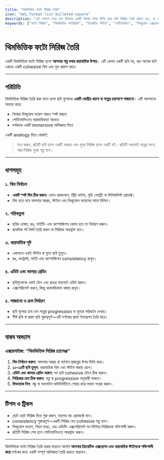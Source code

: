 ```yaml
---
title: "থিমভিত্তিক ফটো সিরিজ তৈরি"
icon: "mdi:format-list-bulleted-square"
description: "এই লেসনে শেখা হবে কিভাবে একটি থিমের উপর ভিত্তি করে ছবি সিরিজ তৈরি করতে হয়, যা পোর্টফোলিও এবং ক্রিয়েটিভ স্টাইলকে শক্তিশালী করে।"
keywords: ["ফটো সিরিজ", "থিমভিত্তিক ফটোগ্রাফি", "ক্রিয়েটিভ স্টাইল", "পোর্টফোলিও", "ভিজ্যুয়াল এক্সপ্রেশন"]
---
```


# থিমভিত্তিক ফটো সিরিজ তৈরি

একটি থিমভিত্তিক ফটো সিরিজ হলো **আপনার গল্প বলার ধারাবাহিক উপায়**। এটি কেবল একটি ছবি নয়, বরং অনেক ছবি একত্রে একটি cohesive থিম এবং মুড প্রকাশ করে।  

---

## পরিচিতি

থিমভিত্তিক সিরিজ তৈরি করা মানে হলো ছবি গুলোকে **একটি কেন্দ্রীয় ধারণা বা গল্পের চারপাশে সাজানো**। এটি আপনাকে সাহায্য করে:  
- নিজের ভিজ্যুয়াল ভয়েস আরও স্পষ্ট করতে  
- পোর্টফোলিওতে ধারাবাহিকতা আনতে  
- দর্শককে একটি immersive অভিজ্ঞতা দিতে  

একটি analogy দিয়ে বোঝাই:  
> মনে করুন, প্রতিটি ছবি হলো একটি অধ্যায় এবং পুরো সিরিজ হলো একটি বই। প্রতিটি অধ্যায়ই গল্পের অংশ, আর সিরিজ পুরো গল্প বলে।  

---

## ধাপসমূহ

### ১. থিম নির্বাচন
- **একটি স্পষ্ট থিম ঠিক করুন:** যেমন ল্যান্ডস্কেপ, স্ট্রিট লাইফ, মুডি পোর্ট্রেট বা মিনিমালিস্ট প্রোডাক্ট।  
- থিম হতে হবে আপনার আগ্রহ, স্টাইল এবং ভিজ্যুয়াল ভয়েসের সাথে মিলিত।  

### ২. পরিকল্পনা
- ছবির এঙ্গেল, রঙ, লাইটিং এবং কম্পোজিশন কেমন হবে তা নির্ধারণ করুন।  
- প্রাথমিক শট লিস্ট তৈরি করুন যা সিরিজে অন্তর্ভুক্ত হবে।  

### ৩. ধারাবাহিক শুট
- একসাথে একই স্টাইল বা মুডে ছবি তুলুন।  
- রঙ, কনট্রাস্ট, লাইট এবং কম্পোজিশন consistency রাখুন।  

### ৪. এডিট এবং কালার গ্রেডিং
- ছবিগুলোকে একই টোন এবং রঙের প্যালেটে এডিট করুন।  
- এক্সপেরিমেন্ট করুন, কিন্তু ধারাবাহিকতা বজায় রাখুন।  

### ৫. সাজানো ও ক্রম নির্ধারণ
- ছবি গুলোর ক্রম যেন গল্পের progression বা মুডের পরিবর্তন দেখায়।  
- শীর্ষ ছবি বা প্রথম ছবি গুরুত্বপূর্ণ—এটি দর্শকের প্রথম ইমপ্রেশন তৈরি করে।  

---

## বাস্তব অভ্যাস

### এক্সারসাইজ: “থিমভিত্তিক সিরিজ চ্যালেঞ্জ”
1. **থিম নির্বাচন করুন:** আপনার আগ্রহ বা বর্তমান প্রকল্পের উপর ভিত্তি করে।  
2. **১০–১৫টি ছবি তুলুন:** ধারাবাহিক থিম এবং স্টাইল বজায় রেখে।  
3. **এডিট এবং কালার গ্রেডিং করুন:** সব ছবি cohesive টোনে ঠিক করুন।  
4. **সিরিজের ক্রম ঠিক করুন:** গল্প বা progression অনুযায়ী সাজান।  
5. **ফিডব্যাক নিন:** বন্ধু বা অনলাইন কমিউনিটিতে শেয়ার করে মন্তব্য সংগ্রহ করুন।  

---

## টিপস ও ট্রিকস
- ছোট ছোট সিরিজ দিয়ে শুরু করুন, তারপর বড় প্রোজেক্টে যান।  
- consistency গুরুত্বপূর্ণ—একটি সিরিজ যেন cohesive গল্প বলে।  
- ভিজ্যুয়াল ভয়েস, নিয়ম ভাঙা, এবং এডিটিং এক্সপেরিমেন্ট সব মিলিয়ে সিরিজকে শক্তিশালী করুন।  
- প্রতিটি সিরিজ শেষ হলে পোর্টফোলিওতে অন্তর্ভুক্ত করুন।  

---

থিমভিত্তিক ফটো সিরিজ তৈরি করার মাধ্যমে আপনি **আপনার ক্রিয়েটিভ এক্সপ্রেশন এবং ধারাবাহিক স্টাইলকে শক্তিশালী করে** দর্শকের জন্য একটি সম্পূর্ণ অভিজ্ঞতা তৈরি করতে পারবেন।  